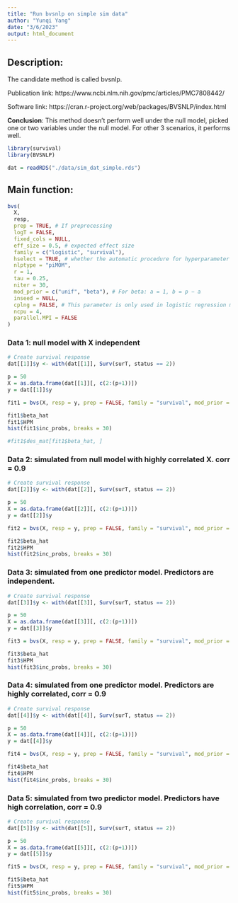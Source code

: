 ```yaml
---
title: "Run bvsnlp on simple sim data"
author: "Yunqi Yang"
date: "3/6/2023"
output: html_document
---
```


## Description:

The candidate method is called bvsnlp. 

Publication link: https://www.ncbi.nlm.nih.gov/pmc/articles/PMC7808442/

Software link: https://cran.r-project.org/web/packages/BVSNLP/index.html

**Conclusion**: This method doesn't perform well under the null model, picked one or two variables under the null model. For other 3 scenarios, it performs well.

```r
library(survival)
library(BVSNLP)
```

```r
dat = readRDS("./data/sim_dat_simple.rds")
```


## Main function:
```r
bvs(
  X,
  resp,
  prep = TRUE, # If preprocessing 
  logT = FALSE,
  fixed_cols = NULL,
  eff_size = 0.5, # expected effect size
  family = c("logistic", "survival"),
  hselect = TRUE, # whether the automatic procedure for hyperparameter selection should be run or not.
  nlptype = "piMOM",
  r = 1,
  tau = 0.25,
  niter = 30,
  mod_prior = c("unif", "beta"), # For beta: a = 1, b = p − a
  inseed = NULL,
  cplng = FALSE, # This parameter is only used in logistic regression models
  ncpu = 4,
  parallel.MPI = FALSE
)


```

### Data 1: null model with X independent
```r
# Create survival response
dat[[1]]$y <- with(dat[[1]], Surv(surT, status == 2))

p = 50
X = as.data.frame(dat[[1]][, c(2:(p+1))])
y = dat[[1]]$y
```

```r
fit1 = bvs(X, resp = y, prep = FALSE, family = "survival", mod_prior = "beta", niter = 100)
```

```r
fit1$beta_hat
fit1$HPM
hist(fit1$inc_probs, breaks = 30)

#fit1$des_mat[fit1$beta_hat, ]
```

### Data 2: simulated from null model with highly correlated X. corr = 0.9
```r
# Create survival response
dat[[2]]$y <- with(dat[[2]], Surv(surT, status == 2))

p = 50
X = as.data.frame(dat[[2]][, c(2:(p+1))])
y = dat[[2]]$y
```

```r
fit2 = bvs(X, resp = y, prep = FALSE, family = "survival", mod_prior = "beta", niter = 100)
```

```r
fit2$beta_hat
fit2$HPM
hist(fit2$inc_probs, breaks = 30)
```

### Data 3: simulated from one predictor model. Predictors are independent.
```r
# Create survival response
dat[[3]]$y <- with(dat[[3]], Surv(surT, status == 2))

p = 50
X = as.data.frame(dat[[3]][, c(2:(p+1))])
y = dat[[3]]$y
```

```r
fit3 = bvs(X, resp = y, prep = FALSE, family = "survival", mod_prior = "beta", niter = 100)
```

```r
fit3$beta_hat
fit3$HPM
hist(fit3$inc_probs, breaks = 30)
```

### Data 4: simulated from one predictor model. Predictors are highly correlated, corr = 0.9

```r
# Create survival response
dat[[4]]$y <- with(dat[[4]], Surv(surT, status == 2))

p = 50
X = as.data.frame(dat[[4]][, c(2:(p+1))])
y = dat[[4]]$y
```

```r
fit4 = bvs(X, resp = y, prep = FALSE, family = "survival", mod_prior = "beta", niter = 100)
```

```r
fit4$beta_hat
fit4$HPM
hist(fit4$inc_probs, breaks = 30)
```


### Data 5: simulated from two predictor model. Predictors have high correlation, corr = 0.9

```r
# Create survival response
dat[[5]]$y <- with(dat[[5]], Surv(surT, status == 2))

p = 50
X = as.data.frame(dat[[5]][, c(2:(p+1))])
y = dat[[5]]$y
```

```r
fit5 = bvs(X, resp = y, prep = FALSE, family = "survival", mod_prior = "beta", niter = 100)
```

```r
fit5$beta_hat
fit5$HPM
hist(fit5$inc_probs, breaks = 30)
```
